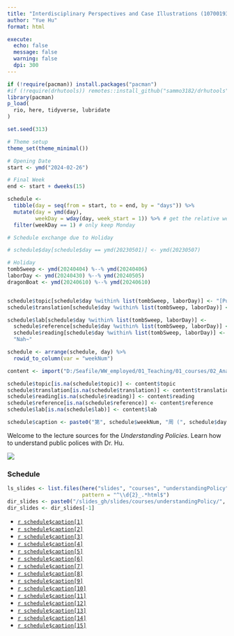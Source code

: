 ```yaml
---
title: "Interdisciplinary Perspectives and Case Illustrations (10700193-90)"
author: "Yue Hu"
format: html

execute:
  echo: false
  message: false
  warning: false
  dpi: 300
---
```


```r
if (!require(pacman)) install.packages("pacman")
#if (!require(drhutools)) remotes::install_github("sammo3182/drhutools")
library(pacman)
p_load(
  rio, here, tidyverse, lubridate
)

set.seed(313)

# Theme setup
theme_set(theme_minimal())
```

```r
# Opening Date
start <- ymd("2024-02-26")

# Final Week
end <- start + dweeks(15) 

schedule <-
  tibble(day = seq(from = start, to = end, by = "days")) %>%
  mutate(day = ymd(day),
         weekDay = wday(day, week_start = 1)) %>% # get the relative week number
  filter(weekDay == 1) # only keep Monday

# Schedule exchange due to Holiday

# schedule$day[schedule$day == ymd(20230501)] <- ymd(20230507)

# Holiday
tombSweep <- ymd(20240404) %--% ymd(20240406)
laborDay <- ymd(20240430) %--% ymd(20240505)
dragonBoat <- ymd(20240610) %--% ymd(20240610)


schedule$topic[schedule$day %within% list(tombSweep, laborDay)] <- "[Public Holiday]"
schedule$translation[schedule$day %within% list(tombSweep, laborDay)] <- "[哗啦啦，休假啦！]"

schedule$lab[schedule$day %within% list(tombSweep, laborDay)] <- 
  schedule$reference[schedule$day %within% list(tombSweep, laborDay)] <- 
  schedule$reading[schedule$day %within% list(tombSweep, laborDay)] <- 
  "Nah~"

schedule <- arrange(schedule, day) %>% 
  rowid_to_column(var = "weekNum")

content <- import("D:/Seafile/WW_employed/01_Teaching/01_courses/02_Analysis_of_Public_Policy/schedule_editable.xlsx")

schedule$topic[is.na(schedule$topic)] <- content$topic
schedule$translation[is.na(schedule$translation)] <- content$translation
schedule$reading[is.na(schedule$reading)] <- content$reading
schedule$reference[is.na(schedule$reference)] <- content$reference
schedule$lab[is.na(schedule$lab)] <- content$lab

schedule$caption <- paste0("第", schedule$weekNum, "周 (", schedule$day, "): ", schedule$translation, " (", schedule$topic, ")")

```

Welcome to the lecture sources for the *Understanding Policies*. Learn how to understand public polices with Dr. Hu.

![](https://drhuyue.site:10002/sammo3182/figure/goodluck.gif){fig-align="center"}

### Schedule

```r
ls_slides <- list.files(here("slides", "courses", "understandingPolicy"), 
                        pattern = "^\\d{2}_.*html$")
dir_slides <- paste0("/slides_gh/slides/courses/understandingPolicy/", ls_slides)
dir_slides <- dir_slides[-1]
```


- [`r schedule$caption[1]`](`r dir_slides[1]`)
- [`r schedule$caption[2]`](`r dir_slides[2]`)
- [`r schedule$caption[3]`](`r dir_slides[3]`)
- [`r schedule$caption[4]`](`r dir_slides[4]`)
- [`r schedule$caption[5]`](`r dir_slides[5]`)
- [`r schedule$caption[6]`](`r dir_slides[6]`)
- [`r schedule$caption[7]`](`r dir_slides[7]`)
- [`r schedule$caption[8]`](`r dir_slides[8]`)
- [`r schedule$caption[9]`](`r dir_slides[9]`)
- [`r schedule$caption[10]`](`r dir_slides[10]`)
- [`r schedule$caption[11]`](`r dir_slides[11]`)
- [`r schedule$caption[12]`](`r dir_slides[12]`)
- [`r schedule$caption[13]`](`r dir_slides[13]`)
- [`r schedule$caption[14]`](`r dir_slides[14]`)
- [`r schedule$caption[15]`](`r dir_slides[15]`)